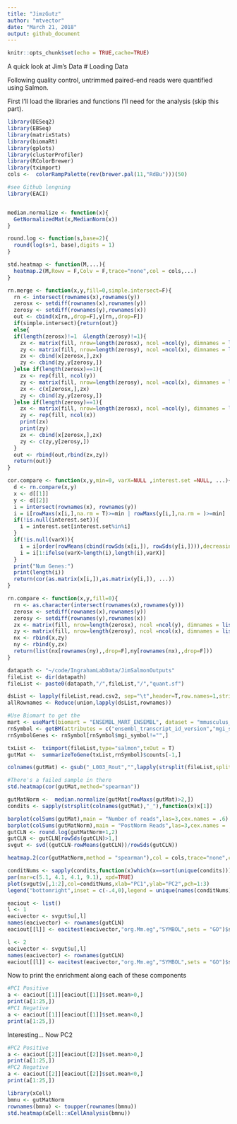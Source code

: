 ```yaml
---
title: "JimzGutz"
author: "mtvector"
date: "March 21, 2018"
output: github_document
---
```

```r
knitr::opts_chunk$set(echo = TRUE,cache=TRUE)
```

A quick look at Jim's Data
# Loading Data

Following quality control, untrimmed paired-end reads were quantified using Salmon.

First I'll load the libraries and functions I'll need for the analysis (skip this part).

```r
library(DESeq2)
library(EBSeq)
library(matrixStats)
library(biomaRt)
library(gplots)
library(clusterProfiler)
library(RColorBrewer)
library(tximport)
cols <-  colorRampPalette(rev(brewer.pal(11,"RdBu")))(50)

#see Github lengning
library(EACI)


median.normalize <- function(x){
  GetNormalizedMat(x,MedianNorm(x))
}

round.log <- function(s,base=2){
  round(log(s+1, base),digits = 1)
}

std.heatmap <- function(M,...){
  heatmap.2(M,Rowv = F,Colv = F,trace="none",col = cols,...)
}

rn.merge <- function(x,y,fill=0,simple.intersect=F){
  rn <- intersect(rownames(x),rownames(y))
  zerosx <- setdiff(rownames(x),rownames(y))
  zerosy <- setdiff(rownames(y),rownames(x))
  out <- cbind(x[rn,,drop=F],y[rn,,drop=F])
  if(simple.intersect){return(out)}
  else{
  if(length(zerosx)!=1  &length(zerosy)!=1){
    zx <- matrix(fill, nrow=length(zerosx), ncol =ncol(y), dimnames = list(zerosx,NULL))
    zy <- matrix(fill, nrow=length(zerosy), ncol =ncol(x), dimnames = list(zerosy,NULL))
    zx <- cbind(x[zerosx,],zx)
    zy <- cbind(zy,y[zerosy,])
  }else if(length(zerosx)==1){
    zx <- rep(fill, ncol(y))
    zy <- matrix(fill, nrow=length(zerosy), ncol =ncol(x), dimnames = list(zerosy,NULL))
    zx <- c(x[zerosx,],zx)
    zy <- cbind(zy,y[zerosy,])
  }else if(length(zerosy)==1){
    zx <- matrix(fill, nrow=length(zerosx), ncol =ncol(y), dimnames = list(zerosx,NULL))
    zy <- rep(fill, ncol(x))
    print(zx)
    print(zy)
    zx <- cbind(x[zerosx,],zx)
    zy <- c(zy,y[zerosy,])
  }
  out <- rbind(out,rbind(zx,zy))
  return(out)}
}

cor.compare <- function(x,y,min=0, varX=NULL ,interest.set =NULL, ...){
  d <- rn.compare(x,y)
  x <- d[[1]]
  y <- d[[2]]
  i = intersect(rownames(x), rownames(y))
  i = i[rowMaxs(x[i,],na.rm = T)>=min | rowMaxs(y[i,],na.rm = )>=min]
  if(!is.null(interest.set)){
    i = interest.set[interest.set%in%i]
  }
  if(!is.null(varX)){
    i = i[order(rowMeans(cbind(rowSds(x[i,]), rowSds(y[i,]))),decreasing = T)]
    i = i[1:ifelse(varX>length(i),length(i),varX)]
  }
  print("Num Genes:")
  print(length(i))
  return(cor(as.matrix(x[i,]),as.matrix(y[i,]), ...))
}

rn.compare <- function(x,y,fill=0){
  rn <- as.character(intersect(rownames(x),rownames(y)))
  zerosx <- setdiff(rownames(x),rownames(y))
  zerosy <- setdiff(rownames(y),rownames(x))
  zx <- matrix(fill, nrow=length(zerosx), ncol =ncol(y), dimnames = list(zerosx,NULL))
  zy <- matrix(fill, nrow=length(zerosy), ncol =ncol(x), dimnames = list(zerosy,NULL))
  nx <- rbind(x,zy)
  ny <- rbind(y,zx)
  return(list(nx[rownames(ny),,drop=F],ny[rownames(nx),,drop=F]))
}

```


```r

datapath <- "~/code/IngrahamLabData/JimSalmonOutputs"
fileList <- dir(datapath)
fileList <- paste0(datapath,"/",fileList,"/","quant.sf")

dsList <- lapply(fileList,read.csv2, sep="\t",header=T,row.names=1,stringsAsFactors=F)
allRownames <- Reduce(union,lapply(dsList,rownames))

#Use Biomart to get the 
mart <- useMart(biomart = "ENSEMBL_MART_ENSEMBL", dataset = "mmusculus_gene_ensembl", host="www.ensembl.org")
rnSymbol <- getBM(attributes = c("ensembl_transcript_id_version","mgi_symbol"),filters = c("ensembl_transcript_id_version"),values =allRownames ,mart = mart) 
rnSymbolGenes <- rnSymbol[rnSymbol$mgi_symbol!="",]

txList <-  tximport(fileList,type="salmon",txOut = T)
gutMat <-  summarizeToGene(txList,rnSymbol)$counts[-1,]

colnames(gutMat) <- gsub("_L003_Rout","",lapply(strsplit(fileList,split = "/"),"[",5))

#There's a failed sample in there
std.heatmap(cor(gutMat,method="spearman"))

gutMatNorm <-  median.normalize(gutMat[rowMaxs(gutMat)>2,])
condits <- sapply(strsplit(colnames(gutMat),"_"),function(x)x[1])

```


```r
barplot(colSums(gutMat),main = "Number of reads",las=3,cex.names = .6)
barplot(colSums(gutMatNorm),main = "PostNorm Reads",las=3,cex.names = .6)
gutCLN <- round.log(gutMatNorm+1,2)
gutCLN <- gutCLN[rowSds(gutCLN)>1,]
svgut <- svd((gutCLN-rowMeans(gutCLN))/rowSds(gutCLN))

heatmap.2(cor(gutMatNorm,method = "spearman"),col = cols,trace="none",cexCol = .5,cexRow = .5)

conditNums <- sapply(condits,function(x)which(x==sort(unique(condits))))
par(mar=c(5.1, 4.1, 4.1, 9.1), xpd=TRUE)
plot(svgut$v[,1:2],col=conditNums,xlab="PC1",ylab="PC2",pch=1:3)
legend("bottomright",inset = c(-.4,0),legend = unique(names(conditNums)),col=conditNums,pch = 1:3)
```

```r
eaciout <- list()
l <- 1
eacivector <- svgut$u[,l]
names(eacivector) <- rownames(gutCLN)
eaciout[[l]] <- eacitest(eacivector,"org.Mm.eg","SYMBOL",sets = "GO")$setscores

l <- 2
eacivector <- svgut$u[,l]
names(eacivector) <- rownames(gutCLN)
eaciout[[l]] <- eacitest(eacivector,"org.Mm.eg","SYMBOL",sets = "GO")$setscores

```

Now to print the enrichment along each of these components

```r
#PC1 Positive
a <- eaciout[[1]][eaciout[[1]]$set.mean>0,]
print(a[1:25,])
#PC1 Negative
a <- eaciout[[1]][eaciout[[1]]$set.mean<0,]
print(a[1:25,])


```

Interesting... Now PC2 

```r
#PC2 Positive
a <- eaciout[[2]][eaciout[[2]]$set.mean>0,]
print(a[1:25,])
#PC2 Negative
a <- eaciout[[2]][eaciout[[2]]$set.mean<0,]
print(a[1:25,])
```

```r
library(xCell)
bmnu <- gutMatNorm
rownames(bmnu) <- toupper(rownames(bmnu))
std.heatmap(xCell::xCellAnalysis(bmnu))

```



